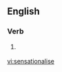 ==English==

===Verb===
{{en-verb|sensationalises|sensationalising|sensationalised}}

# {{British}} {{alternative spelling of|[[sensationalize]]}}

[[vi:sensationalise]]